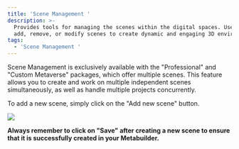```yaml
---
title: 'Scene Management '
description: >-
  Provides tools for managing the scenes within the digital spaces. Users can
  add, remove, or modify scenes to create dynamic and engaging 3D environments.
tags:
  - 'Scene Management '
---
```


Scene Management is exclusively available with the "Professional" and "Custom Metaverse" packages, which offer multiple scenes. This feature allows you to create and work on multiple independent scenes simultaneously, as well as handle multiple projects concurrently.

To add a new scene, simply click on the "Add new scene" button.

![](</img/Marva images/Banner scene.jpg>)

**Always remember to click on "Save" after creating a new scene to ensure that it is successfully created in your Metabuilder.**
